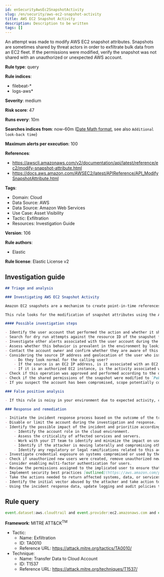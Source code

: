 ```yaml
---
id: enSecurityAwsEc2SnapshotActivity
slug: /en/security/aws-ec2-snapshot-activity
title: AWS EC2 Snapshot Activity
description: Description to be written
tags: []
---
```


<div id="aws-ec2-snapshot-activity"></div>

An attempt was made to modify AWS EC2 snapshot attributes. Snapshots are sometimes shared by threat actors in order to exfiltrate bulk data from an EC2 fleet. If the permissions were modified, verify the snapshot was not shared with an unauthorized or unexpected AWS account.

**Rule type**: query

**Rule indices**: 

* filebeat-*
* logs-aws*

**Severity**: medium

**Risk score**: 47

**Runs every**: 10m

**Searches indices from**: now-60m ([Date Math format](((ref))/common-options.html#date-math), see also <DocLink id="enSecurityRulesUiCreate" section="set-the-rules-schedule">`Additional look-back time`</DocLink>)

**Maximum alerts per execution**: 100

**References**: 

* https://awscli.amazonaws.com/v2/documentation/api/latest/reference/ec2/modify-snapshot-attribute.html
* https://docs.aws.amazon.com/AWSEC2/latest/APIReference/API_ModifySnapshotAttribute.html

**Tags**: 

* Domain: Cloud
* Data Source: AWS
* Data Source: Amazon Web Services
* Use Case: Asset Visibility
* Tactic: Exfiltration
* Resources: Investigation Guide

**Version**: 106

**Rule authors**: 

* Elastic

**Rule license**: Elastic License v2

## Investigation guide

```markdown
## Triage and analysis

### Investigating AWS EC2 Snapshot Activity

Amazon EC2 snapshots are a mechanism to create point-in-time references to data that reside in storage volumes. System administrators commonly use this for backup operations and data recovery.

This rule looks for the modification of snapshot attributes using the API `ModifySnapshotAttribute` action. This can be used to share snapshots with unauthorized third parties, giving others access to all the data on the snapshot.

#### Possible investigation steps

- Identify the user account that performed the action and whether it should perform this kind of action.
- Search for dry run attempts against the resource ID of the snapshot from other user accounts within CloudTrail.
- Investigate other alerts associated with the user account during the past 48 hours.
- Assess whether this behavior is prevalent in the environment by looking for similar occurrences involving other users.
- Contact the account owner and confirm whether they are aware of this activity.
- Considering the source IP address and geolocation of the user who issued the command:
    - Do they look normal for the calling user?
    - If the source is an EC2 IP address, is it associated with an EC2 instance in one of your accounts or is the source IP from an EC2 instance that's not under your control?
    - If it is an authorized EC2 instance, is the activity associated with normal behavior for the instance role or roles? Are there any other alerts or signs of suspicious activity involving this instance?
- Check if this operation was approved and performed according to the organization's change management policy.
- Check if the shared permissions of the snapshot were modified to `Public` or include unknown account IDs.
- If you suspect the account has been compromised, scope potentially compromised assets by tracking servers, services, and data accessed by the account in the last 24 hours.

### False positive analysis

- If this rule is noisy in your environment due to expected activity, consider adding exceptions — preferably with a combination of user and IP address conditions.

### Response and remediation

- Initiate the incident response process based on the outcome of the triage.
- Disable or limit the account during the investigation and response.
- Identify the possible impact of the incident and prioritize accordingly; the following actions can help you gain context:
    - Identify the account role in the cloud environment.
    - Assess the criticality of affected services and servers.
    - Work with your IT team to identify and minimize the impact on users.
    - Identify if the attacker is moving laterally and compromising other accounts, servers, or services.
    - Identify any regulatory or legal ramifications related to this activity.
- Investigate credential exposure on systems compromised or used by the attacker to ensure all compromised accounts are identified. Reset passwords or delete API keys as needed to revoke the attacker's access to the environment. Work with your IT teams to minimize the impact on business operations during these actions.
- Check if unauthorized new users were created, remove unauthorized new accounts, and request password resets for other IAM users.
- Consider enabling multi-factor authentication for users.
- Review the permissions assigned to the implicated user to ensure that the least privilege principle is being followed.
- Implement security best practices [outlined](https://aws.amazon.com/premiumsupport/knowledge-center/security-best-practices/) by AWS.
- Take the actions needed to return affected systems, data, or services to their normal operational levels.
- Identify the initial vector abused by the attacker and take action to prevent reinfection via the same vector.
- Using the incident response data, update logging and audit policies to improve the mean time to detect (MTTD) and the mean time to respond (MTTR).
```

## Rule query

```js
event.dataset:aws.cloudtrail and event.provider:ec2.amazonaws.com and event.action:ModifySnapshotAttribute

```

**Framework**: MITRE ATT&CK<sup>TM</sup>

* Tactic:
    * Name: Exfiltration
    * ID: TA0010
    * Reference URL: https://attack.mitre.org/tactics/TA0010/
* Technique:
    * Name: Transfer Data to Cloud Account
    * ID: T1537
    * Reference URL: https://attack.mitre.org/techniques/T1537/

